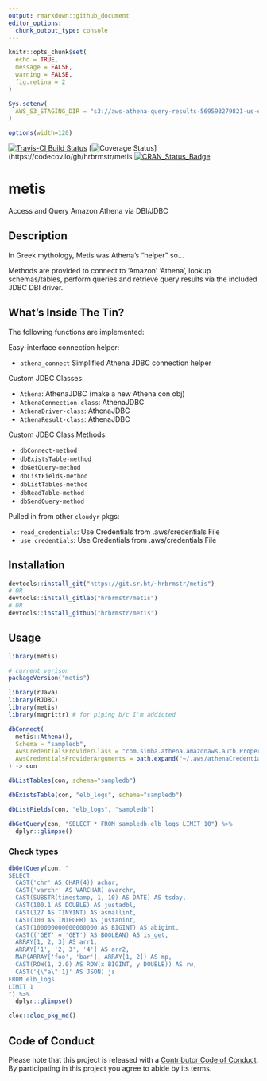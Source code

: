 ```yaml
---
output: rmarkdown::github_document
editor_options: 
  chunk_output_type: console
---
```

```r
knitr::opts_chunk$set(
  echo = TRUE,
  message = FALSE,
  warning = FALSE,
  fig.retina = 2
)

Sys.setenv(
  AWS_S3_STAGING_DIR = "s3://aws-athena-query-results-569593279821-us-east-1"
)

options(width=120)
```

[![Travis-CI Build Status](https://travis-ci.org/hrbrmstr/metis.svg?branch=master)](https://travis-ci.org/hrbrmstr/metis) 
[![Coverage Status](https://codecov.io/gh/hrbrmstr/metis/branch/master/graph/badge.svg)](https://codecov.io/gh/hrbrmstr/metis
[![CRAN_Status_Badge](http://www.r-pkg.org/badges/version/metis)](https://cran.r-project.org/package=metis)

# metis

Access and Query Amazon Athena via DBI/JDBC

## Description

In Greek mythology, Metis was Athena's "helper" so... 

Methods are provided to connect to 'Amazon' 'Athena', lookup schemas/tables, 
perform queries and retrieve query results via the included JDBC DBI driver.

## What's Inside The Tin?

The following functions are implemented:

Easy-interface connection helper:

- `athena_connect`	Simplified Athena JDBC connection helper

Custom JDBC Classes:

- `Athena`:	AthenaJDBC (make a new Athena con obj)
- `AthenaConnection-class`:	AthenaJDBC
- `AthenaDriver-class`:	AthenaJDBC
- `AthenaResult-class`:	AthenaJDBC

Custom JDBC Class Methods:

- `dbConnect-method`
- `dbExistsTable-method`
- `dbGetQuery-method`
- `dbListFields-method`
- `dbListTables-method`
- `dbReadTable-method`
- `dbSendQuery-method`

Pulled in from other `cloudyr` pkgs: 

- `read_credentials`:	Use Credentials from .aws/credentials File
- `use_credentials`:	Use Credentials from .aws/credentials File

## Installation

```r
devtools::install_git("https://git.sr.ht/~hrbrmstr/metis")
# OR
devtools::install_gitlab("hrbrmstr/metis")
# OR
devtools::install_github("hrbrmstr/metis")
```

## Usage

```r
library(metis)

# current verison
packageVersion("metis")
```

```r
library(rJava)
library(RJDBC)
library(metis)
library(magrittr) # for piping b/c I'm addicted
```

```r
dbConnect(
  metis::Athena(),
  Schema = "sampledb",
  AwsCredentialsProviderClass = "com.simba.athena.amazonaws.auth.PropertiesFileCredentialsProvider",
  AwsCredentialsProviderArguments = path.expand("~/.aws/athenaCredentials.props")
) -> con

dbListTables(con, schema="sampledb")

dbExistsTable(con, "elb_logs", schema="sampledb")

dbListFields(con, "elb_logs", "sampledb")

dbGetQuery(con, "SELECT * FROM sampledb.elb_logs LIMIT 10") %>% 
  dplyr::glimpse()
```

### Check types

```r
dbGetQuery(con, "
SELECT
  CAST('chr' AS CHAR(4)) achar,
  CAST('varchr' AS VARCHAR) avarchr,
  CAST(SUBSTR(timestamp, 1, 10) AS DATE) AS tsday,
  CAST(100.1 AS DOUBLE) AS justadbl,
  CAST(127 AS TINYINT) AS asmallint,
  CAST(100 AS INTEGER) AS justanint,
  CAST(100000000000000000 AS BIGINT) AS abigint,
  CAST(('GET' = 'GET') AS BOOLEAN) AS is_get,
  ARRAY[1, 2, 3] AS arr1,
  ARRAY['1', '2, 3', '4'] AS arr2,
  MAP(ARRAY['foo', 'bar'], ARRAY[1, 2]) AS mp,
  CAST(ROW(1, 2.0) AS ROW(x BIGINT, y DOUBLE)) AS rw,
  CAST('{\"a\":1}' AS JSON) js
FROM elb_logs
LIMIT 1
") %>% 
  dplyr::glimpse()
```

```r
cloc::cloc_pkg_md()
```

## Code of Conduct

Please note that this project is released with a [Contributor Code of Conduct](CONDUCT.md). By participating in this project you agree to abide by its terms.
